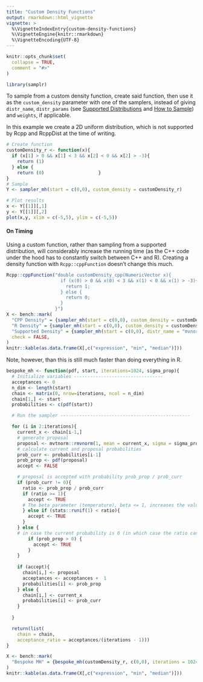 ```yaml
---
title: "Custom Density Functions"
output: rmarkdown::html_vignette
vignette: >
  %\VignetteIndexEntry{custom-density-functions}
  %\VignetteEngine{knitr::rmarkdown}
  %\VignetteEncoding{UTF-8}
---
```


```r
knitr::opts_chunk$set(
  collapse = TRUE,
  comment = "#>"
)
```

```r
library(samplr)
```

To sample from a custom density function, create said function, then use it as the `custom_density` parameter with one of the samplers, instead of giving `distr_name`, `distr_params` (see [Supported Distributions](supported-distributions.html) and [How to Sample](how-to-sample.html)) and `weights`, if applicable.

In this example we create a 2D uniform distribution, which is not supported by Rcpp and RcppDist at the time of writing.
```r
# Create function
customDensity_r <- function(x){
  if (x[1] > 0 && x[1] < 3 && x[2] < 0 && x[2] > -3){
    return (1)
  } else {
    return (0)                    }
}
# Sample
Y <- sampler_mh(start = c(0,0), custom_density = customDensity_r)

# Plot results
x <- Y[[1]][,1]
y <- Y[[1]][,2]
plot(x,y, xlim = c(-5,5), ylim = c(-5,5))
```


#### On Timing

Using a custom function, rather than sampling from a supported distribution, will considerably increase the running time (as the C++ code under the hood has to constantly switch between C++ and R). Creating a density function with `Rcpp::cppFunction` doesn't change this much. 

```r
Rcpp::cppFunction("double customDensity_cpp(NumericVector x){
                    if (x(0) > 0 && x(0) < 3 && x(1) < 0 && x(1) > -3){
                      return 1;
                    } else {
                      return 0;
                    }
                  }")
X <- bench::mark(
  "CPP Density" = {sampler_mh(start = c(0,0), custom_density = customDensity_cpp, sigma_prop = diag(2))},
  "R Density" = {sampler_mh(start = c(0,0), custom_density = customDensity_r, sigma_prop = diag(2))},
  "Supported Density" = {sampler_mh(start = c(0,0), distr_name = "mvnorm", distr_params = list(c(0,1), diag(2)), sigma_prop = diag(2))},
  check = FALSE,
)
knitr::kable(as.data.frame(X[,c("expression", "min", "median")]))
```

Note, however, than this is still much faster than doing everything in R. 
```r
bespoke_mh <- function(pdf, start, iterations=1024, sigma_prop){
  # Initialize variables ---------------------------------
  acceptances <- 0
  n_dim <- length(start)
  chain <- matrix(0, nrow=iterations, ncol = n_dim)
  chain[1,] <- start
  probabilities <- c(pdf(start))

  # Run the sampler ------------------------------------------------

  for (i in 2:iterations){
    current_x <- chain[i-1,]
    # generate proposal
    proposal <- mvtnorm::rmvnorm(1, mean = current_x, sigma = sigma_prop)
    # calculate current and proposal probabilities
    prob_curr <- probabilities[i-1]
    prob_prop <- pdf(proposal)
    accept <- FALSE

    # proposal is accepted with probability prob_prop / prob_curr
    if (prob_curr != 0){
      ratio <- prob_prop / prob_curr
      if (ratio >= 1){
        accept <- TRUE
      # The beta parameter (temperature), beta <= 1, increases the value of the ratio making hotter chains more likely to accept proposals
      } else if (stats::runif(1) < ratio){
        accept <- TRUE
      }
    } else {
    # in case the current probability is 0 (in which case the ratio cannot be calculated), the step is accepted if the probability of the proposal is not 0
        if (prob_prop > 0) {
          accept <- TRUE
        }
    }
    
    if (accept){
      chain[i,] <- proposal
      acceptances <- acceptances +  1
      probabilities[i] <- prob_prop
    } else {
      chain[i,] <- current_x
      probabilities[i] <- prob_curr
    }
  
  }

  return(list(
    chain = chain,
    acceptance_ratio = acceptances/(iterations - 1)))
}

X <- bench::mark(
  "Bespoke MH" = {bespoke_mh(customDensity_r, c(0,0), iterations = 1024, sigma_prop = diag(2))}
)
knitr::kable(as.data.frame(X[,c("expression", "min", "median")]))
```
